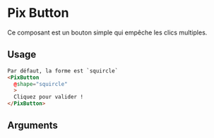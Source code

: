 
<Meta
  title='Basics/Button/Shape'
  component='PixButton'
  decorators={[centered]}
  argTypes={stories.argsTypes}
/>

# Pix Button

Ce composant est un bouton simple qui empêche les clics multiples.

<Canvas isColumn>
  <Story name="Shape" story={stories.shapeButtons} height={200} />
</Canvas>

## Usage

```html
Par défaut, la forme est `squircle`
<PixButton
  @shape="squircle"
  >
  Cliquez pour valider !
</PixButton>
```

## Arguments

<ArgsTable story="Shape" />
